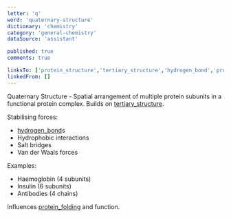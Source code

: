 ```yaml
---
letter: 'q'
word: 'quaternary-structure'
dictionary: 'chemistry'
category: 'general-chemistry'
dataSource: 'assistant'

published: true
comments: true

linksTo: ['protein_structure','tertiary_structure','hydrogen_bond','protein_folding']
linkedFrom: []
---
```


<a id="quaternary_structure">Quaternary Structure</a> - Spatial arrangement of multiple protein subunits in a functional protein complex. Builds on [tertiary_structure](#tertiary_structure).

Stabilising forces:
- [hydrogen_bond](#hydrogen_bond)s
- Hydrophobic interactions
- Salt bridges
- Van der Waals forces

Examples:
- Haemoglobin (4 subunits)
- Insulin (6 subunits)
- Antibodies (4 chains)

Influences [protein_folding](#protein_folding) and function.
